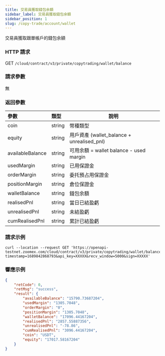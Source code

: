 ```yaml
---
title: 交易員獲取錢包余額
sidebar_label: 交易員獲取錢包余額
sidebar_position: 1
slug: /copy-trade/account/wallet
---
```


交易員獲取跟單帳戶的錢包余額

### HTTP 請求

GET `/cloud/contract/v3/private/copytrading/wallet/balance`

### 請求參數

無

### 返回參數

| 參數 | 類型 | 說明|
|:----- |:-----|----- |
|coin |string |幣種類型 |
|equity |string |用戶資產 (wallet_balance + unrealised_pnl)  |
|availableBalance |string |可用余額 = wallet balance - used margin  |
|usedMargin |string |已用保證金  |
|orderMargin|string |委托預占用保證金 |
|positionMargin |string |倉位保證金 |
|walletBalance |string |錢包余額 |
|realisedPnl |string |當日已結盈虧 |
|unrealisedPnl |string |未結盈虧 |
|cumRealisedPnl|string |累計已結盈虧|

### 請求示例

``` shell
curl --location --request GET 'https://openapi-testnet.zoomex.com/cloud/contract/v3/private/copytrading/wallet/balance?timestamp=1689842868793&api_key=XXXXX&recv_window=5000&sign=XXXXX'
```

### 響應示例

``` json
{
    "retCode": 0,
    "retMsg": "success",
    "result": {
        "availableBalance": "15790.73687204",
        "usedMargin": "1305.7048",
        "orderMargin": "0",
        "positionMargin": "1305.7048",
        "walletBalance": "17096.44167204",
        "realisedPnl": "2857.55887356",
        "unrealisedPnl": "-78.86",
        "cumRealisedPnl": "3096.44167204",
        "coin": "USDT",
        "equity": "17017.58167204"
    }
}
```